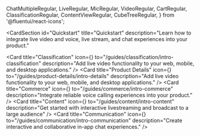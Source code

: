   ChatMultipleRegular,
  LiveRegular,
  MicRegular,
  VideoRegular,
CartRegular,
ClassificationRegular,
ContentViewRegular,
CubeTreeRegular,
} from '@fluentui/react-icons';

<CardSection
  id="Quickstart"
  title="Quickstart"
  description="Learn how to integrate live video and voice, live stream, and chat experiences into your product."
>
  <Card
    title="Classification"
    icon={<CubeTreeRegular />}
    to="/guides/classification/intro-classification"
    description="Add live video functionality to your web, mobile, and desktop applications."
  />
  <Card
    title="Product Details"
    icon={<CubeTreeRegular />}
    to="/guides/product-details/intro-details"
    description="Add live video functionality to your web, mobile, and desktop applications."
  />
  <Card
    title="Commerce"
    icon={<CartRegular />}
    to="/guides/commerce/intro-commerce"
    description="Integrate reliable voice calling experiences into your product."
  />
  <Card
    title="Content"
    icon={<ContentViewRegular />}
    to="/guides/content/intro-content"
    description="Get started with interactive livestreaming and broadcast to a large audience"
  />
  <Card
    title="Communication"
    icon={<ChatMultipleRegular />}
    to="/guides/communication/intro-communication"
    description="Create interactive and collaborative in-app chat experiences."
  />
</CardSection>
